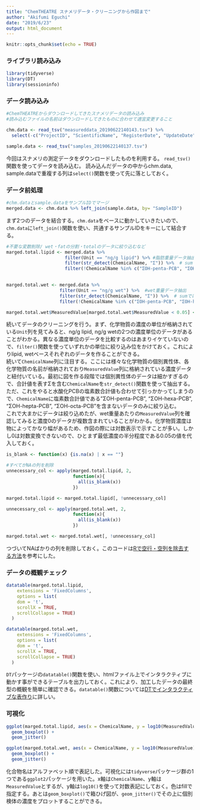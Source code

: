 ```yaml
---
title: "ChemTHEATRE スナメリデータ・クリーニングから作図まで"
author: "Akifumi Eguchi"
date: "2019/6/23"
output: html_document
---
```


```r
knitr::opts_chunk$set(echo = TRUE)
```

### ライブラリ読み込み
```r
library(tidyverse)
library(DT)
library(sessioninfo)
```

### データ読み込み
```r
#ChemTHEATREからダウンロードしてきたスナメリデータの読み込み
#読み込むファイルの名前はダウンロードしてきたものに合わせて適宜変更すること

chm.data <- read_tsv("measureddata_20190622140143.tsv") %>%
  select(-c("ProjectID", "ScientificName", "RegisterDate", "UpdateDate")) # sample.dataと重複する列の削除

sample.data <- read_tsv("samples_20190622140137.tsv")
```
今回はスナメリの測定データをダウンロードしたものを利用する。
`read_tsv()`関数を使ってデータを読み込む。
読み込んだデータの中からchm.data, sample.dataで重複する列は`select()`関数を使って先に落としておく。

### データ前処理
```r
#chm.dataとsample.dataをサンプルIDでマージ
merged.data <- chm.data %>% left_join(sample.data, by= "SampleID")
```
まず2つのデータを結合する。`chm.data`をベースに動かしていきたいので、`chm.data`に`left_join()`関数を使い、共通するサンプルIDをキーにして結合する。

```r
#不要な変数削除/ wet・fatの分割・totalのデータに絞り込むなど
marged.total.lipid <- merged.data %>% 
                      filter(Unit == "ng/g lipid") %>% #脂肪重量データ抽出
                      filter(str_detect(ChemicalName, "Σ")) %>%  # sumではじまるものを抽出
                      filter(!ChemicalName %in% c("ΣOH-penta-PCB", "ΣOH-hexa-PCB", "ΣOH-hepta-PCB", "ΣOH-octa-PCB")) #個別要素の削除
                      

marged.total.wet <- merged.data %>% 
                    filter(Unit == "ng/g wet") %>%  #wet重量データ抽出
                    filter(str_detect(ChemicalName, "Σ")) %>%  # sumではじまるものを抽出
                    filter(!ChemicalName %in% c("ΣOH-penta-PCB", "ΣOH-hexa-PCB", "ΣOH-hepta-PCB", "ΣOH-octa-PCB")) #個別要素の削除

marged.total.wet$MeasuredValue[marged.total.wet$MeasuredValue < 0.05] <- 0.05 #log変換したいので0を埋めておく
```
続いてデータのクリーニングを行う。まず、化学物質の濃度の単位が格納されている`Unit`列を見てみると、ng/g lipid, ng/g wetの2つの濃度単位のデータがあることがわかる。異なる濃度単位のデータを比較するのはあまりイケていないので、`filter()`関数を使っていずれかの単位に絞り込み位をかけておく。これによりlipid, wetベースそれぞれのデータを作ることができる。  
続いて`ChemicalName`列に注目する。ここには様々な化学物質の個別異性体、各化学物質の名前が格納されており`MeasuredValue`列に格納されている濃度データと紐付いている。最初に図を作る段階では個別異性体のデータは細かすぎるので、合計値を表すΣを含む`ChemicalName`を`str_detect()`関数を使って抽出する。ただ、これをやると水酸化PCBの塩素数合計値も合わせて引っかかってしまうので、`ChemicalName`に塩素数合計値である"ΣOH-penta-PCB", "ΣOH-hexa-PCB", "ΣOH-hepta-PCB", "ΣOH-octa-PCB"を含まないデータのみに絞り込む。  
これで大まかにデータは絞り込めたが、wet重量あたりの`MeasuredValue`列を確認してみると濃度0のデータが複数含まれていることがわかる。化学物質濃度は物によってかなり幅があるため、作図の際には対数表示で示すことが多い。しかし0は対数変換できないので、ひとまず最低濃度の半分程度である0.05の値を代入しておく。

```r
is_blank <- function(x) {is.na(x) | x == ""}

#すべてがNAの列を削除
unnecessary_col <- apply(marged.total.lipid, 2,
                         function(x){
                           all(is_blank(x))
                         })

marged.total.lipid <- marged.total.lipid[, !unnecessary_col]

unnecessary_col <- apply(marged.total.wet, 2,
                         function(x){
                           all(is_blank(x))
                         })

marged.total.wet <- marged.total.wet[, !unnecessary_col]
```
つづいてNAばかりの列を削除しておく。このコードは[Rで空行・空列を除去する方法](https://id.fnshr.info/2017/08/14/r-blank-row-col/)を参考にした。


### データの概観チェック
```r
datatable(marged.total.lipid, 
    extensions = 'FixedColumns',
    options = list(
    dom = 't',
    scrollX = TRUE,
    scrollCollapse = TRUE)
  )
```

```r
datatable(marged.total.wet, 
    extensions = 'FixedColumns',
    options = list(
    dom = 't',
    scrollX = TRUE,
    scrollCollapse = TRUE)
  )
```

`DT`パッケージの`datatable()`関数を使い、htmlファイル上でインタラクティブに動かす事ができるテーブルを出力しておく。これにより、加工したデータの最終型の概観を簡単に確認できる。`datatable()`関数については[DTでインタラクティブな表作り](https://kazutan.github.io/SappoRoR5/DT_demo.html)に詳しい。

### 可視化
```r
ggplot(marged.total.lipid, aes(x = ChemicalName, y = log10(MeasuredValue), fill = ChemicalName)) +
  geom_boxplot() +
  geom_jitter()
```


```r
ggplot(marged.total.wet, aes(x = ChemicalName, y = log10(MeasuredValue), fill = ChemicalName)) +
  geom_boxplot() +
  geom_jitter()
```

化合物名はアルファベット順で表記した。可視化には`tidyverse`パッケージ群の1つである`ggplot2`パッケージを用いた。x軸は`ChemicalName`、y軸は`MeasuredValue`とするが、y軸は`log10()`を使って対数表記にしておく。色はfillで指定する。あとは`geom_boxplot()`で箱ひげ図が、`geom_jitter()`でその上に個別検体の濃度をプロットすることができる。